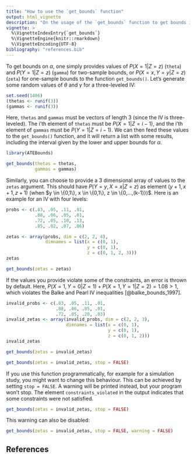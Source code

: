 ```yaml
---
title: "How to use the `get_bounds` function"
output: html_vignette
description: "On the usage of the `get_bounds` function to get bounds in various settings."
vignette: >
  %\VignetteIndexEntry{`get_bounds`}
  %\VignetteEngine{knitr::rmarkdown}
  %\VignetteEncoding{UTF-8}
bibliography: "references.bib"
---
```



To get bounds on $\alpha$, one simply provides values of $P(X = 1 | Z = z)$ (`theta`) and $P(Y = 1 | Z = z)$ (`gamma`) for two-sample bounds, or $P(X = x, Y = y | Z = z)$ (`zeta`) for one-sample bounds to the function `get_bounds()`. Let's generate some random values of $\theta$ and $\gamma$ for a three-leveled IV:

```r
set.seed(1406)
(thetas <- runif(3))
(gammas <- runif(3))
```

Here, `thetas` and `gammas` must be vectors of length 3 (since the IV is three-leveled). The i'th element of `thetas` must be $P(X = 1 | Z = i-1)$, and the i'th element of `gammas` must be $P(Y = 1 | Z = i-1)$. We can then feed these values to the `get_bounds()` function, and it will return a list with some results, including the interval given by the lower and upper bounds for $\alpha$. 

```r
library(ATEBounds)

get_bounds(thetas = thetas,
           gammas = gammas)
```


Similarly, you can choose to provide a 3 dimensional array of values to the `zetas` argument. This should have $P(Y = y, X = x | Z = z)$ as element $(y+1,x+1,z+1)$ (when $y \in \{0,1\}, x \in \{0,1\}, z \in \{0,...,(k-1)})$. Here is an example for an IV with four levels:

```r
probs <- c(.83, .05, .11, .01, 
           .88, .06, .05, .01, 
           .72, .05, .10, .13,
           .85, .02, .07, .06)

zetas <- array(probs, dim = c(2, 2, 4),
               dimnames = list(x = c(0, 1),
                               y = c(0, 1),
                               z = c(0, 1, 2, 3)))
zetas

get_bounds(zetas = zetas)
```


If the values you provide violate some of the constraints, an error is thrown by default. Here, $P(X = 1, Y = 0 | Z = 1) + P(X = 1, Y = 1 | Z = 2) = 1.08 > 1$, which violates the Balke and Pearl IV inequalities [@balke_bounds_1997]. 

```r
invalid_probs <- c(.83, .05, .11, .01, 
                   .88, .06, .05, .01, 
                   .72, .05, .20, .03)
invalid_zetas <- array(invalid_probs, dim = c(2, 2, 3),
                       dimnames = list(x = c(0, 1),
                                       y = c(0, 1),
                                       z = c(0, 1, 2)))
invalid_zetas
```

```r
get_bounds(zetas = invalid_zetas)
```

```r
get_bounds(zetas = invalid_zetas, stop = FALSE)
```


If you use this function programmatically, for example for a simulation study, you might want to change this behaviour. This can be achieved by setting `stop = FALSE`. A warning will be printed instead, but your program won't stop. The element `constraints_violated` in the output indicates that some constraints were not satisfied. 

```r
get_bounds(zetas = invalid_zetas, stop = FALSE)
```

This warning can also be disabled:

```r
get_bounds(zetas = invalid_zetas, stop = FALSE, warning = FALSE)
```

## References
